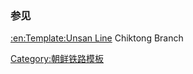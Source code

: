 {{鐵道路線
| 模板名稱 = 直洞煤礦線
| 名稱 = [[直洞煤礦線]]
| 代表色 = blue
| 背景顏色 = #FFE8EA
| 車站列表 = [[大乾站|大乾]] - [[富山里站|富山里]] - [[富興站|富興]] - [[直洞煤礦站|直洞煤礦]]
}}<noinclude>
===参见===
[[:en:Template:Unsan Line]] Chiktong Branch
[[Category:朝鲜铁路模板]]
</noinclude>